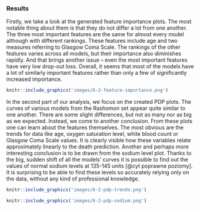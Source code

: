 ### Results 

 

Firstly, we take a look at the generated feature importance plots. The most notable thing about them is that they do not differ a lot from one another. The three most important features are the same for almost every model although with different rankings. These features include age and two measures referring to Glasgow Coma Scale. The rankings of the other features varies across all models, but their importance also diminishes rapidly. And that brings another issue – even the most important features have very low drop-out loss. Overall, it seems that most of the models have a lot of similarly important features rather than only a few of significantly increased importance. 

 

```{r feature-importance, fig.align="center", echo=FALSE, fig.cap='Top 10 features ranked by importance for various models.'} 

knitr::include_graphics('images/6-2-feature-importance.png') 

``` 

 

In the second part of our analysis, we focus on the created PDP plots. The curves of various models from the Rashomon set appear quite similar to one another. There are some slight differences, but not as many nor as big as we expected. Instead, we come to another conclusion. From these plots one can learn about the features themselves. The most obvious are the trends for data like age, oxygen saturation level, white blood count or Glasgow Coma Scale values. It is clearly visible how these variables relate approximately linearly to the death prediction. Another and perhaps more interesting conclusion is to be drawn from the sodium level plot. Thanks to the big, sudden shift of all the models’ curves it is possible to find out the values of normal sodium levels at 135-145 units [@cyt poprawne poziomy]. It is surprising to be able to find these levels so accurately relying only on the data, without any kind of professional knowledge. 

 

```{r pdp-trends, fig.align="center", echo=FALSE, fig.cap='Visible trends relating to death prediction in selected features.'}  

knitr::include_graphics('images/6-2-pdp-trends.png')  

``` 

 

```{r pdp-sodium, fig.align="center", echo=FALSE, fig.cap='Clearly visible sodium levels with lowest predictions are actualy normal blood sodium levels.'} 

knitr::include_graphics('images/6-2-pdp-sodium.png')

``` 

 